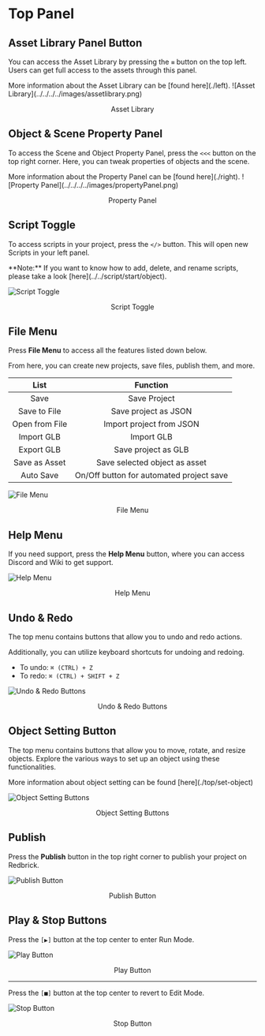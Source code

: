 
# Top Panel

## Asset Library Panel Button

You can access the Asset Library by pressing the `≡` button on the top left. Users can get full access to the assets through this panel.

<Callout>
  More information about the Asset Library can be [found here](./left).
</Callout>
![Asset Library](../../../../images/assetlibrary.png)

<p align="center">Asset Library</p>

## Object & Scene Property Panel

To access the Scene and Object Property Panel, press the `<<<` button on the top right corner. Here, you can tweak properties of objects and the scene.

<Callout>
  More information about the Property Panel can be [found here](./right).
</Callout>
![Property Panel](../../../../images/propertyPanel.png)

<p align="center">Property Panel</p>

## Script Toggle

To access scripts in your project, press the `</>` button. This will open new Scripts in your left panel.

<Callout type="info" emoji="ℹ️">
  **Note:** If you want to know how to add, delete, and rename scripts, please
  take a look [here](../../script/start/object).
</Callout>

![Script Toggle](../../../../images/scriptToggle.png)

<p align="center">Script Toggle</p>

## File Menu

Press **File Menu** to access all the features listed down below.

From here, you can create new projects, save files, publish them, and more.

|    **List**    |               **Function**               |
| :------------: | :--------------------------------------: |
|      Save      |               Save Project               |
|  Save to File  |           Save project as JSON           |
| Open from File |         Import project from JSON         |
|   Import GLB   |                Import GLB                |
|   Export GLB   |           Save project as GLB            |
| Save as Asset  |      Save selected object as asset       |
|   Auto Save    | On/Off button for automated project save |

![File Menu](../../../../images/filemenu.png)

<center>File Menu</center>

## Help Menu

If you need support, press the **Help Menu** button, where you can access Discord and Wiki to get support.

![Help Menu](../../../../images/helpmenu.png)

<center>Help Menu</center>

## Undo & Redo

The top menu contains buttons that allow you to undo and redo actions.

<Callout>
Additionally, you can utilize keyboard shortcuts for undoing and redoing.

- To undo: `⌘ (CTRL) + Z`
- To redo: `⌘ (CTRL) + SHIFT + Z`

</Callout>

![Undo & Redo Buttons](../../../../images/undo-redo.png)

<center>Undo & Redo Buttons</center>

## Object Setting Button

The top menu contains buttons that allow you to move, rotate, and resize objects. Explore the various ways to set up an object using these functionalities.

<Callout>
  More information about object setting can be found [here](./top/set-object)
</Callout>

![Object Setting Buttons](../../../../images/objectsetting.png)

<center>Object Setting Buttons</center>

## Publish

Press the **Publish** button in the top right corner to publish your project on Redbrick.

![Publish Button](../../../../images/publish.png)

<center>Publish Button</center>

## Play & Stop Buttons

Press the `[▶️]` button at the top center to enter Run Mode.

![Play Button](../../../../images/play.png)

<center>Play Button</center>

---

Press the `[■]` button at the top center to revert to Edit Mode.

![Stop Button](../../../../images/stop.png)

<center>Stop Button</center>
